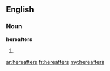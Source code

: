 ==English==

===Noun===
'''hereafters'''

# {{plural of|[[hereafter]]}}

[[ar:hereafters]]
[[fr:hereafters]]
[[my:hereafters]]